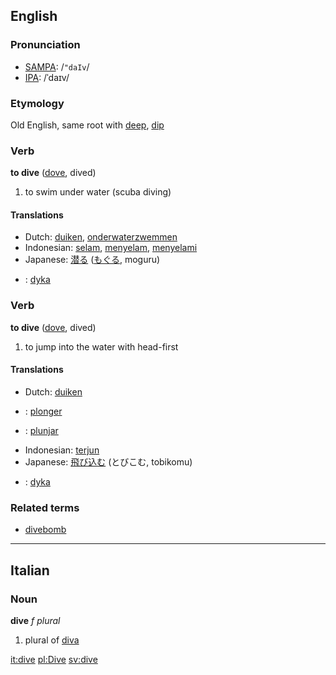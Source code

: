 ==English==
=== Pronunciation ===
*[[w:SAMPA|SAMPA]]: /<tt>"daIv</tt>/
*[[w:IPA|IPA]]: /ˈdaɪv/
===Etymology===
Old English, same root with [[deep]], [[dip]]
=== Verb ===
{{en-infl-reg-other-e|div|e|}}

'''to dive''' ([[dove]], dived)

# to swim under water (scuba diving)

==== Translations ====
*Dutch: [[duiken]], [[onderwaterzwemmen]]
*Indonesian: [[selam]], [[selam|menyelam]], [[selam|menyelami]]
*Japanese: [[潜る]] ([[もぐる]], moguru)
*{{sv}}: [[dyka]]

=== Verb ===
{{en-infl-reg-other-e|div|e|}}

'''to dive''' ([[dove]], dived)

# to jump into the water with head-first

==== Translations ====
*Dutch: [[duiken]]
* {{fr}} : [[plonger]]
* {{io}} : [[plunjar]]
*Indonesian: [[terjun]]
*Japanese: [[飛び込む]] (とびこむ, tobikomu)
*{{sv}}: [[dyka]]

===Related terms===
*[[divebomb]]

----

==Italian==
===Noun===
'''dive''' ''f plural''

# plural of [[diva]]

[[it:dive]]
[[pl:Dive]]
[[sv:dive]]